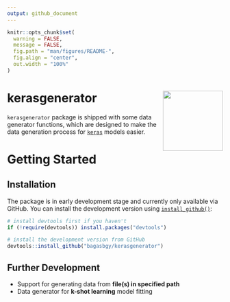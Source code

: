 ```yaml
---
output: github_document
---
```


<!-- README.md is generated from README.Rmd. Please edit that file -->

```r

knitr::opts_chunk$set(
  warning = FALSE,
  message = FALSE,
  fig.path = "man/figures/README-",
  fig.align = "center",
  out.width = "100%"
)

```

# kerasgenerator <img src="man/figures/logo.svg" align="right" height=140/>

`kerasgenerator` package is shipped with some data generator functions, which are designed to make the data generation process for [`keras`](https://keras.rstudio.com) models easier.

# Getting Started

## Installation

The package is in early development stage and currently only available via GitHub. You can install the development version using [`install_github()`](http://devtools.r-lib.org/reference/install_github):

```r

# install devtools first if you haven't
if (!require(devtools)) install.packages("devtools")

# install the development version from GitHub
devtools::install_github("bagasbgy/kerasgenerator")

```

## Further Development

* Support for generating data from **file(s) in specified path**
* Data generator for **k-shot learning** model fitting
